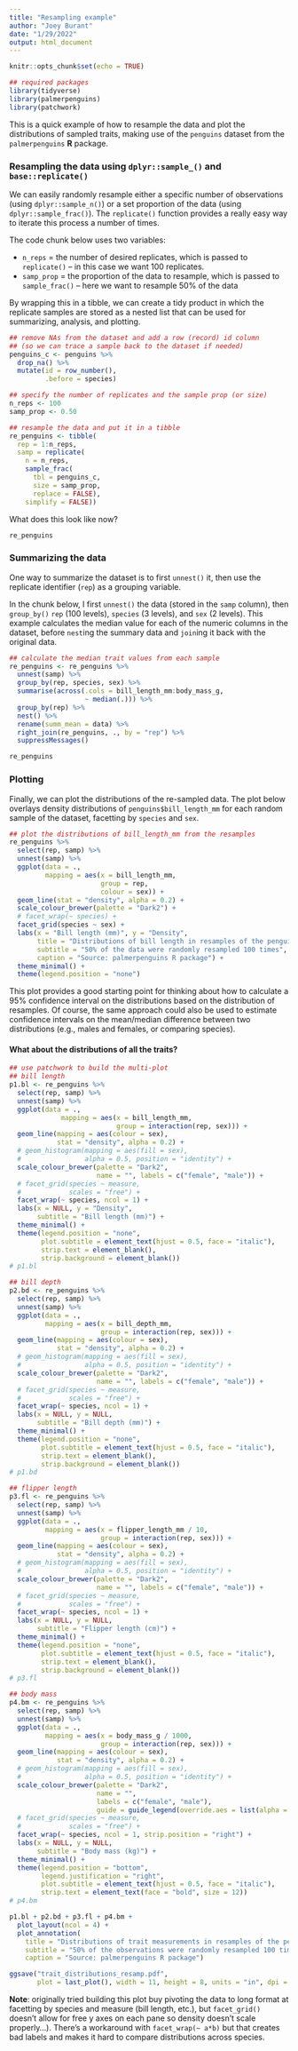 ```yaml
---
title: "Resampling example"
author: "Joey Burant"
date: "1/29/2022"
output: html_document
---
```


```r

knitr::opts_chunk$set(echo = TRUE)

## required packages
library(tidyverse)
library(palmerpenguins)
library(patchwork)

```

This is a quick example of how to resample the data and plot the distributions of sampled traits, making use of the `penguins` dataset
from the `palmerpenguins` **R** package.

### Resampling the data using `dplyr::sample_()` and `base::replicate()`

We can easily randomly resample either a specific number of observations (using `dplyr::sample_n()`) or a set proportion of the data (using `dplyr::sample_frac()`). The `replicate()` function provides a really easy way to iterate this process a number of times.

The code chunk below uses two variables:  

- `n_reps` = the number of desired replicates, which is passed to `replicate()` -- in this case we want 100 replicates. 
- `samp_prop` = the proportion of the data to resample, which is passed to `sample_frac()` -- here we want to resample 50% of the data

By wrapping this in a tibble, we can create a tidy product in which the replicate samples are stored as a nested list that can be used for summarizing, analysis, and plotting.

```r

## remove NAs from the dataset and add a row (record) id column
## (so we can trace a sample back to the dataset if needed)
penguins_c <- penguins %>% 
  drop_na() %>% 
  mutate(id = row_number(), 
         .before = species)

## specify the number of replicates and the sample prop (or size)
n_reps <- 100
samp_prop <- 0.50

## resample the data and put it in a tibble
re_penguins <- tibble(
  rep = 1:n_reps, 
  samp = replicate(
    n = n_reps, 
    sample_frac(
      tbl = penguins_c, 
      size = samp_prop, 
      replace = FALSE), 
    simplify = FALSE))

```

What does this look like now?

```r

re_penguins

```


### Summarizing the data

One way to summarize the dataset is to first `unnest()` it, then use the replicate identifier (`rep`) as a grouping variable. 

In the chunk below, I first `unnest()` the data (stored in the `samp` column), then `group_by()` `rep` (100 levels), `species` (3 levels), and `sex` (2 levels). This example calculates the median value for each of the numeric columns in the dataset, before `nest`ing the summary data and `join`ing it back with the original data.

```r

## calculate the median trait values from each sample
re_penguins <- re_penguins %>% 
  unnest(samp) %>% 
  group_by(rep, species, sex) %>% 
  summarise(across(.cols = bill_length_mm:body_mass_g, 
                   ~ median(.))) %>% 
  group_by(rep) %>% 
  nest() %>% 
  rename(summ_mean = data) %>% 
  right_join(re_penguins, ., by = "rep") %>% 
  suppressMessages() 

re_penguins

```

### Plotting

Finally, we can plot the distributions of the re-sampled data. The plot below overlays density distributions of `penguins$bill_length_mm` for each random sample of the dataset, facetting by `species` and `sex`.

```r

## plot the distributions of bill_length_mm from the resamples
re_penguins %>% 
  select(rep, samp) %>% 
  unnest(samp) %>% 
  ggplot(data = ., 
         mapping = aes(x = bill_length_mm, 
                       group = rep, 
                       colour = sex)) + 
  geom_line(stat = "density", alpha = 0.2) + 
  scale_colour_brewer(palette = "Dark2") + 
  # facet_wrap(~ species) + 
  facet_grid(species ~ sex) + 
  labs(x = "Bill length (mm)", y = "Density", 
       title = "Distributions of bill length in resamples of the penguins dataset", 
       subtitle = "50% of the data were randomly resampled 100 times", 
       caption = "Source: palmerpenguins R package") + 
  theme_minimal() + 
  theme(legend.position = "none")

```

This plot provides a good starting point for thinking about how to calculate a 95% confidence interval on the distributions based on the distribution of resamples. Of course, the same approach could also be used to estimate confidence intervals on the mean/median difference between two distributions (e.g., males and females, or comparing species).

#### What about the distributions of all the traits?

```r

## use patchwork to build the multi-plot
## bill length
p1.bl <- re_penguins %>% 
  select(rep, samp) %>% 
  unnest(samp) %>% 
  ggplot(data = ., 
             mapping = aes(x = bill_length_mm, 
                           group = interaction(rep, sex))) + 
  geom_line(mapping = aes(colour = sex),
            stat = "density", alpha = 0.2) +
  # geom_histogram(mapping = aes(fill = sex), 
  #                alpha = 0.5, position = "identity") + 
  scale_colour_brewer(palette = "Dark2", 
                      name = "", labels = c("female", "male")) + 
  # facet_grid(species ~ measure, 
  #            scales = "free") + 
  facet_wrap(~ species, ncol = 1) + 
  labs(x = NULL, y = "Density", 
       subtitle = "Bill length (mm)") + 
  theme_minimal() + 
  theme(legend.position = "none", 
        plot.subtitle = element_text(hjust = 0.5, face = "italic"), 
        strip.text = element_blank(), 
        strip.background = element_blank())
# p1.bl

## bill depth
p2.bd <- re_penguins %>% 
  select(rep, samp) %>% 
  unnest(samp) %>% 
  ggplot(data = ., 
         mapping = aes(x = bill_depth_mm, 
                       group = interaction(rep, sex))) + 
  geom_line(mapping = aes(colour = sex),
            stat = "density", alpha = 0.2) +
  # geom_histogram(mapping = aes(fill = sex), 
  #                alpha = 0.5, position = "identity") + 
  scale_colour_brewer(palette = "Dark2", 
                      name = "", labels = c("female", "male")) + 
  # facet_grid(species ~ measure, 
  #            scales = "free") + 
  facet_wrap(~ species, ncol = 1) + 
  labs(x = NULL, y = NULL, 
       subtitle = "Bill depth (mm)") + 
  theme_minimal() + 
  theme(legend.position = "none", 
        plot.subtitle = element_text(hjust = 0.5, face = "italic"), 
        strip.text = element_blank(), 
        strip.background = element_blank())
# p1.bd

## flipper length
p3.fl <- re_penguins %>% 
  select(rep, samp) %>% 
  unnest(samp) %>% 
  ggplot(data = ., 
         mapping = aes(x = flipper_length_mm / 10, 
                       group = interaction(rep, sex))) + 
  geom_line(mapping = aes(colour = sex),
            stat = "density", alpha = 0.2) +
  # geom_histogram(mapping = aes(fill = sex), 
  #                alpha = 0.5, position = "identity") + 
  scale_colour_brewer(palette = "Dark2", 
                      name = "", labels = c("female", "male")) + 
  # facet_grid(species ~ measure, 
  #            scales = "free") + 
  facet_wrap(~ species, ncol = 1) + 
  labs(x = NULL, y = NULL, 
       subtitle = "Flipper length (cm)") + 
  theme_minimal() + 
  theme(legend.position = "none", 
        plot.subtitle = element_text(hjust = 0.5, face = "italic"), 
        strip.text = element_blank(), 
        strip.background = element_blank())
# p3.fl

## body mass
p4.bm <- re_penguins %>% 
  select(rep, samp) %>% 
  unnest(samp) %>% 
  ggplot(data = ., 
         mapping = aes(x = body_mass_g / 1000, 
                       group = interaction(rep, sex))) + 
  geom_line(mapping = aes(colour = sex),
            stat = "density", alpha = 0.2) +
  # geom_histogram(mapping = aes(fill = sex), 
  #                alpha = 0.5, position = "identity") + 
  scale_colour_brewer(palette = "Dark2", 
                      name = "", 
                      labels = c("female", "male"), 
                      guide = guide_legend(override.aes = list(alpha = 1))) + 
  # facet_grid(species ~ measure, 
  #            scales = "free") + 
  facet_wrap(~ species, ncol = 1, strip.position = "right") + 
  labs(x = NULL, y = NULL, 
       subtitle = "Body mass (kg)") + 
  theme_minimal() + 
  theme(legend.position = "bottom", 
        legend.justification = "right", 
        plot.subtitle = element_text(hjust = 0.5, face = "italic"), 
        strip.text = element_text(face = "bold", size = 12))
# p4.bm

p1.bl + p2.bd + p3.fl + p4.bm + 
  plot_layout(ncol = 4) + 
  plot_annotation(
    title = "Distributions of trait measurements in resamples of the penguins dataset", 
    subtitle = "50% of the observations were randomly resampled 100 times", 
    caption = "Source: palmerpenguins R package")

ggsave("trait_distributions_resamp.pdf", 
       plot = last_plot(), width = 11, height = 8, units = "in", dpi = "retina")

```

**Note**: originally tried building this plot buy pivoting the data to long format at facetting by species and measure (bill length, etc.), but `facet_grid()` doesn't allow for free y axes on each pane so density doesn't scale properly...). There's a workaround with `facet_wrap(~ a*b)` but that creates bad labels and makes it hard to compare distributions across species.
